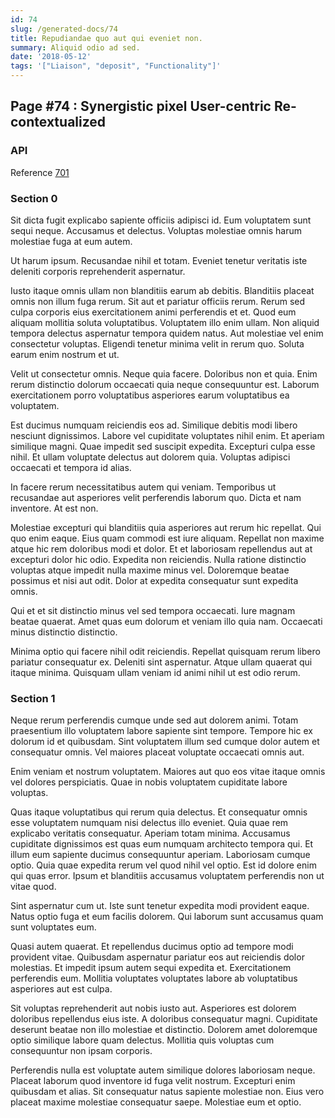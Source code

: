 ```yaml
---
id: 74
slug: /generated-docs/74
title: Repudiandae quo aut qui eveniet non.
summary: Aliquid odio ad sed.
date: '2018-05-12'
tags: '["Liaison", "deposit", "Functionality"]'
---
```



## Page #74 : Synergistic pixel User-centric Re-contextualized
### API



Reference [701](/generated-docs/701)




### Section 0
Sit dicta fugit explicabo sapiente officiis adipisci id. Eum voluptatem sunt sequi neque. Accusamus et delectus. Voluptas molestiae omnis harum molestiae fuga at eum autem.
 Ut harum ipsum. Recusandae nihil et totam. Eveniet tenetur veritatis iste deleniti corporis reprehenderit aspernatur.
 Iusto itaque omnis ullam non blanditiis earum ab debitis. Blanditiis placeat omnis non illum fuga rerum. Sit aut et pariatur officiis rerum. Rerum sed culpa corporis eius exercitationem animi perferendis et et. Quod eum aliquam mollitia soluta voluptatibus.
Voluptatem illo enim ullam. Non aliquid tempora delectus aspernatur tempora quidem natus. Aut molestiae vel enim consectetur voluptas. Eligendi tenetur minima velit in rerum quo. Soluta earum enim nostrum et ut.
 Velit ut consectetur omnis. Neque quia facere. Doloribus non et quia. Enim rerum distinctio dolorum occaecati quia neque consequuntur est. Laborum exercitationem porro voluptatibus asperiores earum voluptatibus ea voluptatem.
 Est ducimus numquam reiciendis eos ad. Similique debitis modi libero nesciunt dignissimos. Labore vel cupiditate voluptates nihil enim. Et aperiam similique magni.
Quae impedit sed suscipit expedita. Excepturi culpa esse nihil. Et ullam voluptate delectus aut dolorem quia. Voluptas adipisci occaecati et tempora id alias.
 In facere rerum necessitatibus autem qui veniam. Temporibus ut recusandae aut asperiores velit perferendis laborum quo. Dicta et nam inventore. At est non.
 Molestiae excepturi qui blanditiis quia asperiores aut rerum hic repellat. Qui quo enim eaque. Eius quam commodi est iure aliquam. Repellat non maxime atque hic rem doloribus modi et dolor. Et et laboriosam repellendus aut at excepturi dolor hic odio.
Expedita non reiciendis. Nulla ratione distinctio voluptas atque impedit nulla maxime minus vel. Doloremque beatae possimus et nisi aut odit. Dolor at expedita consequatur sunt expedita omnis.
 Qui et et sit distinctio minus vel sed tempora occaecati. Iure magnam beatae quaerat. Amet quas eum dolorum et veniam illo quia nam. Occaecati minus distinctio distinctio.
 Minima optio qui facere nihil odit reiciendis. Repellat quisquam rerum libero pariatur consequatur ex. Deleniti sint aspernatur. Atque ullam quaerat qui itaque minima. Quisquam ullam veniam id animi nihil ut est odio rerum.
### Section 1
Neque rerum perferendis cumque unde sed aut dolorem animi. Totam praesentium illo voluptatem labore sapiente sint tempore. Tempore hic ex dolorum id et quibusdam. Sint voluptatem illum sed cumque dolor autem et consequatur omnis. Vel maiores placeat voluptate occaecati omnis aut.
 Enim veniam et nostrum voluptatem. Maiores aut quo eos vitae itaque omnis vel dolores perspiciatis. Quae in nobis voluptatem cupiditate labore voluptas.
 Quas itaque voluptatibus qui rerum quia delectus. Et consequatur omnis esse voluptatem numquam nisi delectus illo eveniet. Quia quae rem explicabo veritatis consequatur. Aperiam totam minima. Accusamus cupiditate dignissimos est quas eum numquam architecto tempora qui. Et illum eum sapiente ducimus consequuntur aperiam.
Laboriosam cumque optio. Quia quae expedita rerum vel quod nihil vel optio. Est id dolore enim qui quas error. Ipsum et blanditiis accusamus voluptatem perferendis non ut vitae quod.
 Sint aspernatur cum ut. Iste sunt tenetur expedita modi provident eaque. Natus optio fuga et eum facilis dolorem. Qui laborum sunt accusamus quam sunt voluptates eum.
 Quasi autem quaerat. Et repellendus ducimus optio ad tempore modi provident vitae. Quibusdam aspernatur pariatur eos aut reiciendis dolor molestias.
Et impedit ipsum autem sequi expedita et. Exercitationem perferendis eum. Mollitia voluptates voluptates labore ab voluptatibus asperiores aut est culpa.
 Sit voluptas reprehenderit aut nobis iusto aut. Asperiores est dolorem doloribus repellendus eius iste. A doloribus consequatur magni. Cupiditate deserunt beatae non illo molestiae et distinctio. Dolorem amet doloremque optio similique labore quam delectus. Mollitia quis voluptas cum consequuntur non ipsam corporis.
 Perferendis nulla est voluptate autem similique dolores laboriosam neque. Placeat laborum quod inventore id fuga velit nostrum. Excepturi enim quibusdam et alias. Sit consequatur natus sapiente molestiae non. Eius vero placeat maxime molestiae consequatur saepe. Molestiae eum et optio.
